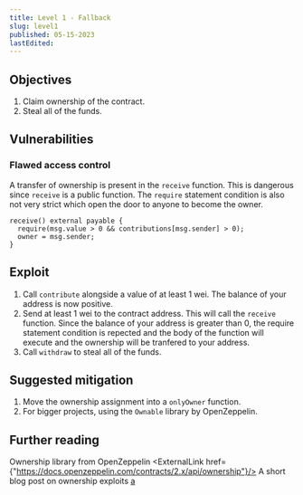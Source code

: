 ```yaml
---
title: Level 1 - Fallback
slug: level1
published: 05-15-2023
lastEdited:
---
```



## Objectives

1. Claim ownership of the contract.
2. Steal all of the funds.

## Vulnerabilities

### Flawed access control

A transfer of ownership is present in the `receive` function. This is dangerous since `receive` is a public
function. The `require` statement condition is also not very strict which open the door to anyone to become the
owner.

```solidity
receive() external payable {
  require(msg.value > 0 && contributions[msg.sender] > 0);
  owner = msg.sender;
}
```

## Exploit

1. Call `contribute` alongside a value of at least 1 wei. The balance of your address is now positive.
2. Send at least 1 wei to the contract address. This will call the `receive` function. Since the balance
   of your address is greater than 0, the require statement condition is repected and the body of the function
   will execute and the ownership will be tranfered to your address.
3. Call `withdraw` to steal all of the funds.

## Suggested mitigation

1. Move the ownership assignment into a `onlyOwner` function.
2. For bigger projects, using the `Ownable` library by OpenZeppelin.

## Further reading

Ownership library from OpenZeppelin <ExternalLink href={"https://docs.openzeppelin.com/contracts/2.x/api/ownership"}/>
A short blog post on ownership exploits [a](https://blog.finxter.com/smart-contract-security-series-part-1-ownership-exploit/)
